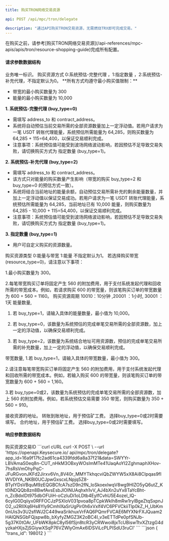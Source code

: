 ```yaml
---
title: 购买TRON网络交易资源

api: POST /api/mpc/tron/delegate

description: "通过API购买TRON交易资源，无需燃烧TRX即可完成交易。"
---
```

<Tip> 
在购买之前，请参考[购买TRON网络交易资源](/api-references/mpc-apis/apis/tron/resource-shopping-guide)完成所有配置。
</Tip>

#### 请求参数数据结构
<ParamField query="request_id" type="string" required>
    业务唯一标识。
</ParamField>
<ParamField query="buy_type" type="integer">
    购买资源方式 0:系统预估-完整代理 ，1:指定数量 ，2:系统预估-补充代理，不指定默认为0。
<Note> 
**所有方式均遵守最小购买值限制：**

* 带宽的最小购买数量为 300
* 能量的最小购买数量为 10,000

**1. 系统预估-完整代理 (buy_type=0)**
* 需填写 address_to 和 contract_address。
* 系统将自动预估当前交易所需的全部资源数量加上一定浮动值。若用户请求为一笔 USDT 转账代理能量，系统预估所需能量为 64,285，则购买数量为 64,285 + 115=64,400，以保证交易顺利完成。
* 注意事项：系统预估值可能受到波场网络波动影响，若因预估不足导致交易失败，请切换购买方式为 指定数量 (buy_type=1)。

**2. 系统预估-补充代理 (buy_type=2)**
* 需填写 address_to 和 contract_address。
* 该方式只对能量的购买数量产生影响（带宽的购买 buy_type=2 和 buy_type=0 的预估方式一致）。
* 系统将结合当前地址的能量余额，自动预估交易所需补充的剩余能量数量，并加上一定浮动值以保证交易成功。若用户请求为一笔 USDT 转账代理能量，系统预估所需能量为 64,285，当前地址已有 10,000 能量，则购买数量为 64,285 - 10,000 + 115=54,400，以保证交易顺利完成。
* 注意事项：系统预估值可能受到波场网络波动影响，若因预估不足导致交易失败，请切换购买方式为 指定数量 (buy_type=1)。

**3. 指定数量 (buy_type=1)**
* 用户可自定义购买的资源数量。

</Note>

</ParamField>
<ParamField query="resource_type" type="integer" >
    购买资源类型 0:能量与带宽 1:能量 不指定默认为1。
 <Note> 
若选择购买带宽(resource_type=0)，请注意以下事项：

1.最小购买数量为 300。

2.每笔带宽购买订单将固定产生 560 的附加费用，用于支付系统发起代理和回收所需的带宽成本。例如，若请求购买 600 的带宽量，则该笔购买订单的带宽数量为 600 + 560 = 1160。
</Note>
</ParamField>
<ParamField query="service_charge_type" type="string" required>
    购买资源周期 10010：10分钟 ,20001 ：1小时, 30001 ：1天
</ParamField>
<ParamField query="energy_num" type="integer" >
    能量数量,
<Note> 
1. 若 buy_type=1，请输入具体的能量数量，最小值为 10,000。

2. 若 buy_type=0，该数量为系统预估的完成单笔交易所需的全部资源数，加上一定的浮动值，以确保交易顺利完成。

3. 若 buy_type=2，该数量为系统结合地址可用资源数，预估的完成单笔交易所需的补充数量，加上一定的浮动值，以确保交易顺利完成。

</Note>

</ParamField>
<ParamField query="net_num" type="integer" >
    带宽数量,
    <Note> 
1.若 buy_type=1，请输入具体的带宽数量，最小值为 300。

2.请注意每笔带宽购买订单将固定产生 560 的附加费用，用于支付系统发起代理和回收所需的带宽成本。例如，若输入购买 600 的带宽量，则该笔购买订单的带宽数量为 600 + 560 = 1,160。

3.若 buy_type=0或2，该数量为系统预估的完成单笔交易所需的全部资源数，加上 560 的附加费用。例如，若系统预估交易需要 350 带宽，则购买数量为 350 + 560 = 910。
 
</Note> 
</ParamField>
<ParamField query="address_from" type="string" required>
    接收资源的地址。
</ParamField>
<ParamField query="address_to" type="string">
    转账到账地址，用于预估矿工费。
 <Note> 
选择buy_type=0或2时需要填写。
 </Note> 
</ParamField>
<ParamField query="contract_address" type="string">
    合约地址，用于预估矿工费。
 <Note> 
选择buy_type=0或2时需要填写。
 </Note> 
</ParamField>



#### 响应参数数据结构
<Expandable title="object">
    <ResponseField name="trans_id" type="integer">购买资源交易ID</ResponseField>
</Expandable>



<RequestExample>
    ```curl cURL
    curl -X POST \
    --url 'https://openapi.Keysecure.io/
api/mpc/tron/delegate?app_id=16a9f17fc2ad61ca4339fdd6a8a37f21&data=SWYYr-LBVAmaS0eq8n-CUT_nHkM3OBxyWOsImMTe41UaqAoYI2ZghmaphXHov-7hsRsVmOhyPqC-JFuRGvonJKFd2Jirxv6Vn_8V40r_MMYTkhqcviQbZWYW5xX8Ai8CIpqas9fIWVDIYA_NKBl0UCJpwGxscxLNpjq5Z8-BTyIYDsVBquM9zEQGBCfcA7szD9n2fN_loSkoexlwqV8wg9HIZO5yQ6utZ_Kt0lNDQQb8zn8BwfAvsEsbJlOINUAqhxh1vV_AJ4bXn2uYx8TaYcBht-n_ZcBdxIDt975dbOFUiH-oCzIuDi1oLDtb4EylfCvhU5E4ozel_lQ-6cyIG0Dqiiyx0RFFOCJzPSXIoV031pvoa8pTCpkWklh8mRw1rylBgeZtqSxpnJO2_u2RIlXq6Hs8Yly9CmhIXaSrUgPir0h6xVxlf4VC6PFVCkiiTlp0kZ_H_UbKm0nUis3v3U2sflWJ2C449waSrikhuxVrFAQ6PQmrFVCAE6MYXNrFXJQuam2HAIQNSGbFQjspw8b_bXyfyZMGZ3K2oBC4I_v3eETTdPe0pfSNJb-5g37K0tOAr_UFbWK8pkC8yl56fSjn8tcR3yCRWwoi8jxTcUBiswTtvXZtzgG4dyzkaHXjsZjSGiywXSqP76VZWlyOmAx6IDSViLcPLPISdU3ruCI'
    ```
</RequestExample>



<ResponseExample>
    ```json
    {
        "trans_id": 198012
    }
    ```
</ResponseExample>